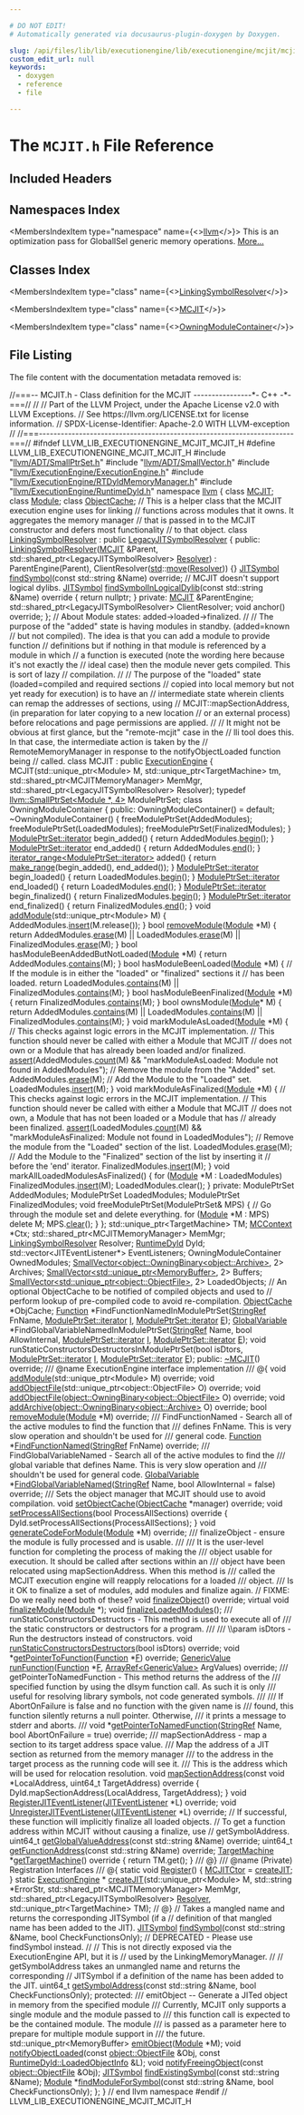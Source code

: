 ```yaml
---

# DO NOT EDIT!
# Automatically generated via docusaurus-plugin-doxygen by Doxygen.

slug: /api/files/lib/lib/executionengine/lib/executionengine/mcjit/mcjit-h
custom_edit_url: null
keywords:
  - doxygen
  - reference
  - file

---
```





# The `MCJIT.h` File Reference

<DoxygenPage pluginConfig={pluginConfig}>



## Included Headers

<IncludesList>
<IncludesListItem
  filePath="llvm/ADT/SmallPtrSet.h"
  permalink="/docs/api/files/include/include/llvm/include/llvm/adt/smallptrset-h"
  isLocal="true" />
<IncludesListItem
  filePath="llvm/ADT/SmallVector.h"
  permalink="/docs/api/files/include/include/llvm/include/llvm/adt/smallvector-h"
  isLocal="true" />
<IncludesListItem
  filePath="llvm/ExecutionEngine/ExecutionEngine.h"
  permalink="/docs/api/files/include/include/llvm/include/llvm/executionengine/executionengine-h"
  isLocal="true" />
<IncludesListItem
  filePath="llvm/ExecutionEngine/RTDyldMemoryManager.h"
  permalink="/docs/api/files/include/include/llvm/include/llvm/executionengine/rtdyldmemorymanager-h"
  isLocal="true" />
<IncludesListItem
  filePath="llvm/ExecutionEngine/RuntimeDyld.h"
  permalink="/docs/api/files/include/include/llvm/include/llvm/executionengine/runtimedyld-h"
  isLocal="true" />
</IncludesList>

## Namespaces Index

<MembersIndex>

<MembersIndexItem
  type="namespace"
  name={<><a href="/docs/api/namespaces/llvm">llvm</a></>}>
This is an optimization pass for GlobalISel generic memory operations. <a href="/docs/api/namespaces/llvm/#details">More...</a>
</MembersIndexItem>

</MembersIndex>

## Classes Index

<MembersIndex>

<MembersIndexItem
  type="class"
  name={<><a href="/docs/api/classes/llvm/linkingsymbolresolver">LinkingSymbolResolver</a></>}>
</MembersIndexItem>

<MembersIndexItem
  type="class"
  name={<><a href="/docs/api/classes/llvm/mcjit">MCJIT</a></>}>
</MembersIndexItem>

<MembersIndexItem
  type="class"
  name={<><a href="/docs/api/classes/llvm/mcjit/owningmodulecontainer">OwningModuleContainer</a></>}>
</MembersIndexItem>

</MembersIndex>


## File Listing

The file content with the documentation metadata removed is:

<ProgramListing>

<Link id="l00001" /><CodeLine lineNumber="1"><Highlight kind="comment">//===-- MCJIT.h - Class definition for the MCJIT ----------------&#42;- C++ -&#42;-===//</Highlight><Highlight kind="normal"></Highlight></CodeLine>
<Link id="l00002" /><CodeLine lineNumber="2"><Highlight kind="normal"></Highlight><Highlight kind="comment">//</Highlight><Highlight kind="normal"></Highlight></CodeLine>
<Link id="l00003" /><CodeLine lineNumber="3"><Highlight kind="normal"></Highlight><Highlight kind="comment">// Part of the LLVM Project, under the Apache License v2.0 with LLVM Exceptions.</Highlight><Highlight kind="normal"></Highlight></CodeLine>
<Link id="l00004" /><CodeLine lineNumber="4"><Highlight kind="normal"></Highlight><Highlight kind="comment">// See https://llvm.org/LICENSE.txt for license information.</Highlight><Highlight kind="normal"></Highlight></CodeLine>
<Link id="l00005" /><CodeLine lineNumber="5"><Highlight kind="normal"></Highlight><Highlight kind="comment">// SPDX-License-Identifier: Apache-2.0 WITH LLVM-exception</Highlight><Highlight kind="normal"></Highlight></CodeLine>
<Link id="l00006" /><CodeLine lineNumber="6"><Highlight kind="normal"></Highlight><Highlight kind="comment">//</Highlight><Highlight kind="normal"></Highlight></CodeLine>
<Link id="l00007" /><CodeLine lineNumber="7"><Highlight kind="normal"></Highlight><Highlight kind="comment">//===----------------------------------------------------------------------===//</Highlight><Highlight kind="normal"></Highlight></CodeLine>
<Link id="l00008" /><CodeLine lineNumber="8"><Highlight kind="normal"></Highlight></CodeLine>
<Link id="l00009" /><CodeLine lineNumber="9"><Highlight kind="normal"></Highlight><Highlight kind="preprocessor">#ifndef LLVM&#95;LIB&#95;EXECUTIONENGINE&#95;MCJIT&#95;MCJIT&#95;H</Highlight><Highlight kind="normal"></Highlight></CodeLine>
<Link id="l00010" /><CodeLine lineNumber="10"><Highlight kind="normal"></Highlight><Highlight kind="preprocessor">#define LLVM&#95;LIB&#95;EXECUTIONENGINE&#95;MCJIT&#95;MCJIT&#95;H</Highlight><Highlight kind="normal"></Highlight></CodeLine>
<Link id="l00011" /><CodeLine lineNumber="11"><Highlight kind="normal"></Highlight></CodeLine>
<Link id="l00012" /><CodeLine lineNumber="12"><Highlight kind="normal"></Highlight><Highlight kind="preprocessor">#include &quot;<a href="/docs/api/files/include/include/llvm/include/llvm/adt/smallptrset-h">llvm/ADT/SmallPtrSet.h</a>&quot;</Highlight><Highlight kind="normal"></Highlight></CodeLine>
<Link id="l00013" /><CodeLine lineNumber="13"><Highlight kind="normal"></Highlight><Highlight kind="preprocessor">#include &quot;<a href="/docs/api/files/include/include/llvm/include/llvm/adt/smallvector-h">llvm/ADT/SmallVector.h</a>&quot;</Highlight><Highlight kind="normal"></Highlight></CodeLine>
<Link id="l00014" /><CodeLine lineNumber="14"><Highlight kind="normal"></Highlight><Highlight kind="preprocessor">#include &quot;<a href="/docs/api/files/include/include/llvm/include/llvm/executionengine/executionengine-h">llvm/ExecutionEngine/ExecutionEngine.h</a>&quot;</Highlight><Highlight kind="normal"></Highlight></CodeLine>
<Link id="l00015" /><CodeLine lineNumber="15"><Highlight kind="normal"></Highlight><Highlight kind="preprocessor">#include &quot;<a href="/docs/api/files/include/include/llvm/include/llvm/executionengine/rtdyldmemorymanager-h">llvm/ExecutionEngine/RTDyldMemoryManager.h</a>&quot;</Highlight><Highlight kind="normal"></Highlight></CodeLine>
<Link id="l00016" /><CodeLine lineNumber="16"><Highlight kind="normal"></Highlight><Highlight kind="preprocessor">#include &quot;<a href="/docs/api/files/include/include/llvm/include/llvm/executionengine/runtimedyld-h">llvm/ExecutionEngine/RuntimeDyld.h</a>&quot;</Highlight><Highlight kind="normal"></Highlight></CodeLine>
<Link id="l00017" /><CodeLine lineNumber="17"><Highlight kind="normal"></Highlight></CodeLine>
<Link id="l00018" /><CodeLine lineNumber="18"><Highlight kind="normal"></Highlight><Highlight kind="keyword">namespace </Highlight><Highlight kind="normal"><a href="/docs/api/namespaces/llvm">llvm</a> &#123;</Highlight></CodeLine>
<Link id="l00019" /><CodeLine lineNumber="19"><Highlight kind="normal"></Highlight><Highlight kind="keyword">class </Highlight><Highlight kind="normal"><a href="/docs/api/classes/llvm/mcjit">MCJIT</a>;</Highlight></CodeLine>
<Link id="l00020" /><CodeLine lineNumber="20"><Highlight kind="normal"></Highlight><Highlight kind="keyword">class </Highlight><Highlight kind="normal"><a href="/docs/api/classes/llvm/module">Module</a>;</Highlight></CodeLine>
<Link id="l00021" /><CodeLine lineNumber="21"><Highlight kind="normal"></Highlight><Highlight kind="keyword">class </Highlight><Highlight kind="normal"><a href="/docs/api/classes/llvm/objectcache">ObjectCache</a>;</Highlight></CodeLine>
<Link id="l00022" /><CodeLine lineNumber="22"><Highlight kind="normal"></Highlight></CodeLine>
<Link id="l00023" /><CodeLine lineNumber="23"><Highlight kind="normal"></Highlight><Highlight kind="comment">// This is a helper class that the MCJIT execution engine uses for linking</Highlight><Highlight kind="normal"></Highlight></CodeLine>
<Link id="l00024" /><CodeLine lineNumber="24"><Highlight kind="normal"></Highlight><Highlight kind="comment">// functions across modules that it owns.  It aggregates the memory manager</Highlight><Highlight kind="normal"></Highlight></CodeLine>
<Link id="l00025" /><CodeLine lineNumber="25"><Highlight kind="normal"></Highlight><Highlight kind="comment">// that is passed in to the MCJIT constructor and defers most functionality</Highlight><Highlight kind="normal"></Highlight></CodeLine>
<Link id="l00026" /><CodeLine lineNumber="26"><Highlight kind="normal"></Highlight><Highlight kind="comment">// to that object.</Highlight><Highlight kind="normal"></Highlight></CodeLine>
<Link id="l00027" /><CodeLine lineNumber="27" lineLink="/docs/api/classes/llvm/linkingsymbolresolver"><Highlight kind="normal"></Highlight><Highlight kind="keyword">class </Highlight><Highlight kind="normal"><a href="/docs/api/classes/llvm/linkingsymbolresolver/#a2bb409bf96817ad9f3986efe65a74524">LinkingSymbolResolver</a> : </Highlight><Highlight kind="keyword">public</Highlight><Highlight kind="normal"> <a href="/docs/api/classes/llvm/legacyjitsymbolresolver">LegacyJITSymbolResolver</a> &#123;</Highlight></CodeLine>
<Link id="l00028" /><CodeLine lineNumber="28"><Highlight kind="normal"></Highlight><Highlight kind="keyword">public</Highlight><Highlight kind="normal">:</Highlight></CodeLine>
<Link id="l00029" /><CodeLine lineNumber="29" lineLink="/docs/api/classes/llvm/linkingsymbolresolver/#a2bb409bf96817ad9f3986efe65a74524"><Highlight kind="normal">  <a href="/docs/api/classes/llvm/linkingsymbolresolver/#a2bb409bf96817ad9f3986efe65a74524">LinkingSymbolResolver</a>(<a href="/docs/api/classes/llvm/mcjit">MCJIT</a> &amp;Parent,</Highlight></CodeLine>
<Link id="l00030" /><CodeLine lineNumber="30"><Highlight kind="normal">                        std::shared&#95;ptr&lt;LegacyJITSymbolResolver&gt; <a href="/docs/api/classes/llvm/resolver">Resolver</a>)</Highlight></CodeLine>
<Link id="l00031" /><CodeLine lineNumber="31"><Highlight kind="normal">      : ParentEngine(Parent), ClientResolver(<a href="/docs/api/namespaces/std">std</a>::<a href="/docs/api/namespaces/llvm/#abfc9c7ecf70f66901e439f7c04ef3dbb">move</a>(<a href="/docs/api/classes/llvm/resolver">Resolver</a>)) &#123;&#125;</Highlight></CodeLine>
<Link id="l00032" /><CodeLine lineNumber="32"><Highlight kind="normal"></Highlight></CodeLine>
<Link id="l00033" /><CodeLine lineNumber="33"><Highlight kind="normal">  <a href="/docs/api/classes/llvm/jitsymbol">JITSymbol</a> <a href="/docs/api/classes/llvm/linkingsymbolresolver/#a3acbc4aeeddc8e52c6b69854432f211c">findSymbol</a>(</Highlight><Highlight kind="keyword">const</Highlight><Highlight kind="normal"> std::string &amp;Name) </Highlight><Highlight kind="keyword">override</Highlight><Highlight kind="normal">;</Highlight></CodeLine>
<Link id="l00034" /><CodeLine lineNumber="34"><Highlight kind="normal"></Highlight></CodeLine>
<Link id="l00035" /><CodeLine lineNumber="35"><Highlight kind="normal">  </Highlight><Highlight kind="comment">// MCJIT doesn&#39;t support logical dylibs.</Highlight><Highlight kind="normal"></Highlight></CodeLine>
<Link id="l00036" /><CodeLine lineNumber="36" lineLink="/docs/api/classes/llvm/linkingsymbolresolver/#a6902252429e09a9d391dd020f8d91e96"><Highlight kind="normal">  <a href="/docs/api/classes/llvm/jitsymbol">JITSymbol</a> <a href="/docs/api/classes/llvm/linkingsymbolresolver/#a6902252429e09a9d391dd020f8d91e96">findSymbolInLogicalDylib</a>(</Highlight><Highlight kind="keyword">const</Highlight><Highlight kind="normal"> std::string &amp;Name)</Highlight><Highlight kind="keyword"> override </Highlight><Highlight kind="normal">&#123;</Highlight></CodeLine>
<Link id="l00037" /><CodeLine lineNumber="37"><Highlight kind="normal">    </Highlight><Highlight kind="keywordflow">return</Highlight><Highlight kind="normal"> </Highlight><Highlight kind="keyword">nullptr</Highlight><Highlight kind="normal">;</Highlight></CodeLine>
<Link id="l00038" /><CodeLine lineNumber="38"><Highlight kind="normal">  &#125;</Highlight></CodeLine>
<Link id="l00039" /><CodeLine lineNumber="39"><Highlight kind="normal"></Highlight></CodeLine>
<Link id="l00040" /><CodeLine lineNumber="40"><Highlight kind="normal"></Highlight><Highlight kind="keyword">private</Highlight><Highlight kind="normal">:</Highlight></CodeLine>
<Link id="l00041" /><CodeLine lineNumber="41"><Highlight kind="normal">  <a href="/docs/api/classes/llvm/mcjit">MCJIT</a> &amp;ParentEngine;</Highlight></CodeLine>
<Link id="l00042" /><CodeLine lineNumber="42"><Highlight kind="normal">  std::shared&#95;ptr&lt;LegacyJITSymbolResolver&gt; ClientResolver;</Highlight></CodeLine>
<Link id="l00043" /><CodeLine lineNumber="43"><Highlight kind="normal">  </Highlight><Highlight kind="keywordtype">void</Highlight><Highlight kind="normal"> anchor() </Highlight><Highlight kind="keyword">override</Highlight><Highlight kind="normal">;</Highlight></CodeLine>
<Link id="l00044" /><CodeLine lineNumber="44"><Highlight kind="normal">&#125;;</Highlight></CodeLine>
<Link id="l00045" /><CodeLine lineNumber="45"><Highlight kind="normal"></Highlight></CodeLine>
<Link id="l00046" /><CodeLine lineNumber="46"><Highlight kind="normal"></Highlight><Highlight kind="comment">// About Module states: added-&gt;loaded-&gt;finalized.</Highlight><Highlight kind="normal"></Highlight></CodeLine>
<Link id="l00047" /><CodeLine lineNumber="47"><Highlight kind="normal"></Highlight><Highlight kind="comment">//</Highlight><Highlight kind="normal"></Highlight></CodeLine>
<Link id="l00048" /><CodeLine lineNumber="48"><Highlight kind="normal"></Highlight><Highlight kind="comment">// The purpose of the &quot;added&quot; state is having modules in standby. (added=known</Highlight><Highlight kind="normal"></Highlight></CodeLine>
<Link id="l00049" /><CodeLine lineNumber="49"><Highlight kind="normal"></Highlight><Highlight kind="comment">// but not compiled). The idea is that you can add a module to provide function</Highlight><Highlight kind="normal"></Highlight></CodeLine>
<Link id="l00050" /><CodeLine lineNumber="50"><Highlight kind="normal"></Highlight><Highlight kind="comment">// definitions but if nothing in that module is referenced by a module in which</Highlight><Highlight kind="normal"></Highlight></CodeLine>
<Link id="l00051" /><CodeLine lineNumber="51"><Highlight kind="normal"></Highlight><Highlight kind="comment">// a function is executed (note the wording here because it&#39;s not exactly the</Highlight><Highlight kind="normal"></Highlight></CodeLine>
<Link id="l00052" /><CodeLine lineNumber="52"><Highlight kind="normal"></Highlight><Highlight kind="comment">// ideal case) then the module never gets compiled. This is sort of lazy</Highlight><Highlight kind="normal"></Highlight></CodeLine>
<Link id="l00053" /><CodeLine lineNumber="53"><Highlight kind="normal"></Highlight><Highlight kind="comment">// compilation.</Highlight><Highlight kind="normal"></Highlight></CodeLine>
<Link id="l00054" /><CodeLine lineNumber="54"><Highlight kind="normal"></Highlight><Highlight kind="comment">//</Highlight><Highlight kind="normal"></Highlight></CodeLine>
<Link id="l00055" /><CodeLine lineNumber="55"><Highlight kind="normal"></Highlight><Highlight kind="comment">// The purpose of the &quot;loaded&quot; state (loaded=compiled and required sections</Highlight><Highlight kind="normal"></Highlight></CodeLine>
<Link id="l00056" /><CodeLine lineNumber="56"><Highlight kind="normal"></Highlight><Highlight kind="comment">// copied into local memory but not yet ready for execution) is to have an</Highlight><Highlight kind="normal"></Highlight></CodeLine>
<Link id="l00057" /><CodeLine lineNumber="57"><Highlight kind="normal"></Highlight><Highlight kind="comment">// intermediate state wherein clients can remap the addresses of sections, using</Highlight><Highlight kind="normal"></Highlight></CodeLine>
<Link id="l00058" /><CodeLine lineNumber="58"><Highlight kind="normal"></Highlight><Highlight kind="comment">// MCJIT::mapSectionAddress, (in preparation for later copying to a new location</Highlight><Highlight kind="normal"></Highlight></CodeLine>
<Link id="l00059" /><CodeLine lineNumber="59"><Highlight kind="normal"></Highlight><Highlight kind="comment">// or an external process) before relocations and page permissions are applied.</Highlight><Highlight kind="normal"></Highlight></CodeLine>
<Link id="l00060" /><CodeLine lineNumber="60"><Highlight kind="normal"></Highlight><Highlight kind="comment">//</Highlight><Highlight kind="normal"></Highlight></CodeLine>
<Link id="l00061" /><CodeLine lineNumber="61"><Highlight kind="normal"></Highlight><Highlight kind="comment">// It might not be obvious at first glance, but the &quot;remote-mcjit&quot; case in the</Highlight><Highlight kind="normal"></Highlight></CodeLine>
<Link id="l00062" /><CodeLine lineNumber="62"><Highlight kind="normal"></Highlight><Highlight kind="comment">// lli tool does this.  In that case, the intermediate action is taken by the</Highlight><Highlight kind="normal"></Highlight></CodeLine>
<Link id="l00063" /><CodeLine lineNumber="63"><Highlight kind="normal"></Highlight><Highlight kind="comment">// RemoteMemoryManager in response to the notifyObjectLoaded function being</Highlight><Highlight kind="normal"></Highlight></CodeLine>
<Link id="l00064" /><CodeLine lineNumber="64"><Highlight kind="normal"></Highlight><Highlight kind="comment">// called.</Highlight><Highlight kind="normal"></Highlight></CodeLine>
<Link id="l00065" /><CodeLine lineNumber="65"><Highlight kind="normal"></Highlight></CodeLine>
<Link id="l00066" /><CodeLine lineNumber="66" lineLink="/docs/api/classes/llvm/mcjit"><Highlight kind="normal"></Highlight><Highlight kind="keyword">class </Highlight><Highlight kind="normal">MCJIT : </Highlight><Highlight kind="keyword">public</Highlight><Highlight kind="normal"> <a href="/docs/api/classes/llvm/executionengine/#a92eef8691cfbe4446ee15d34258c3185">ExecutionEngine</a> &#123;</Highlight></CodeLine>
<Link id="l00067" /><CodeLine lineNumber="67"><Highlight kind="normal">  MCJIT(std::unique&#95;ptr&lt;Module&gt; M, std::unique&#95;ptr&lt;TargetMachine&gt; tm,</Highlight></CodeLine>
<Link id="l00068" /><CodeLine lineNumber="68"><Highlight kind="normal">        std::shared&#95;ptr&lt;MCJITMemoryManager&gt; MemMgr,</Highlight></CodeLine>
<Link id="l00069" /><CodeLine lineNumber="69"><Highlight kind="normal">        std::shared&#95;ptr&lt;LegacyJITSymbolResolver&gt; Resolver);</Highlight></CodeLine>
<Link id="l00070" /><CodeLine lineNumber="70"><Highlight kind="normal"></Highlight></CodeLine>
<Link id="l00071" /><CodeLine lineNumber="71"><Highlight kind="normal">  </Highlight><Highlight kind="keyword">typedef</Highlight><Highlight kind="normal"> <a href="/docs/api/classes/llvm/smallptrset">llvm::SmallPtrSet&lt;Module &#42;, 4&gt;</a> ModulePtrSet;</Highlight></CodeLine>
<Link id="l00072" /><CodeLine lineNumber="72"><Highlight kind="normal"></Highlight></CodeLine>
<Link id="l00073" /><CodeLine lineNumber="73"><Highlight kind="normal">  </Highlight><Highlight kind="keyword">class </Highlight><Highlight kind="normal">OwningModuleContainer &#123;</Highlight></CodeLine>
<Link id="l00074" /><CodeLine lineNumber="74"><Highlight kind="normal">  </Highlight><Highlight kind="keyword">public</Highlight><Highlight kind="normal">:</Highlight></CodeLine>
<Link id="l00075" /><CodeLine lineNumber="75"><Highlight kind="normal">    OwningModuleContainer() = </Highlight><Highlight kind="keywordflow">default</Highlight><Highlight kind="normal">;</Highlight></CodeLine>
<Link id="l00076" /><CodeLine lineNumber="76"><Highlight kind="normal">    ~OwningModuleContainer() &#123;</Highlight></CodeLine>
<Link id="l00077" /><CodeLine lineNumber="77"><Highlight kind="normal">      freeModulePtrSet(AddedModules);</Highlight></CodeLine>
<Link id="l00078" /><CodeLine lineNumber="78"><Highlight kind="normal">      freeModulePtrSet(LoadedModules);</Highlight></CodeLine>
<Link id="l00079" /><CodeLine lineNumber="79"><Highlight kind="normal">      freeModulePtrSet(FinalizedModules);</Highlight></CodeLine>
<Link id="l00080" /><CodeLine lineNumber="80"><Highlight kind="normal">    &#125;</Highlight></CodeLine>
<Link id="l00081" /><CodeLine lineNumber="81"><Highlight kind="normal"></Highlight></CodeLine>
<Link id="l00082" /><CodeLine lineNumber="82"><Highlight kind="normal">    <a href="/docs/api/classes/llvm/smallptrsetimpl/#aa1c0b29f447eccfd6c43dc236148e609">ModulePtrSet::iterator</a> begin&#95;added() &#123; </Highlight><Highlight kind="keywordflow">return</Highlight><Highlight kind="normal"> AddedModules.<a href="/docs/api/classes/llvm/smallptrsetimpl/#abf73a826b5d6f739eb4af48ddf14c5b4">begin</a>(); &#125;</Highlight></CodeLine>
<Link id="l00083" /><CodeLine lineNumber="83"><Highlight kind="normal">    <a href="/docs/api/classes/llvm/smallptrsetimpl/#aa1c0b29f447eccfd6c43dc236148e609">ModulePtrSet::iterator</a> end&#95;added() &#123; </Highlight><Highlight kind="keywordflow">return</Highlight><Highlight kind="normal"> AddedModules.<a href="/docs/api/classes/llvm/smallptrsetimpl/#a7004354fbee1c8cd74ed9001915e1db5">end</a>(); &#125;</Highlight></CodeLine>
<Link id="l00084" /><CodeLine lineNumber="84"><Highlight kind="normal">    <a href="/docs/api/classes/llvm/iterator-range">iterator&#95;range&lt;ModulePtrSet::iterator&gt;</a> added() &#123;</Highlight></CodeLine>
<Link id="l00085" /><CodeLine lineNumber="85"><Highlight kind="normal">      </Highlight><Highlight kind="keywordflow">return</Highlight><Highlight kind="normal"> <a href="/docs/api/namespaces/llvm/#a341215803e83773a3e97860dc291f121">make&#95;range</a>(begin&#95;added(), end&#95;added());</Highlight></CodeLine>
<Link id="l00086" /><CodeLine lineNumber="86"><Highlight kind="normal">    &#125;</Highlight></CodeLine>
<Link id="l00087" /><CodeLine lineNumber="87"><Highlight kind="normal"></Highlight></CodeLine>
<Link id="l00088" /><CodeLine lineNumber="88"><Highlight kind="normal">    <a href="/docs/api/classes/llvm/smallptrsetimpl/#aa1c0b29f447eccfd6c43dc236148e609">ModulePtrSet::iterator</a> begin&#95;loaded() &#123; </Highlight><Highlight kind="keywordflow">return</Highlight><Highlight kind="normal"> LoadedModules.<a href="/docs/api/classes/llvm/smallptrsetimpl/#abf73a826b5d6f739eb4af48ddf14c5b4">begin</a>(); &#125;</Highlight></CodeLine>
<Link id="l00089" /><CodeLine lineNumber="89"><Highlight kind="normal">    <a href="/docs/api/classes/llvm/smallptrsetimpl/#aa1c0b29f447eccfd6c43dc236148e609">ModulePtrSet::iterator</a> end&#95;loaded() &#123; </Highlight><Highlight kind="keywordflow">return</Highlight><Highlight kind="normal"> LoadedModules.<a href="/docs/api/classes/llvm/smallptrsetimpl/#a7004354fbee1c8cd74ed9001915e1db5">end</a>(); &#125;</Highlight></CodeLine>
<Link id="l00090" /><CodeLine lineNumber="90"><Highlight kind="normal"></Highlight></CodeLine>
<Link id="l00091" /><CodeLine lineNumber="91"><Highlight kind="normal">    <a href="/docs/api/classes/llvm/smallptrsetimpl/#aa1c0b29f447eccfd6c43dc236148e609">ModulePtrSet::iterator</a> begin&#95;finalized() &#123; </Highlight><Highlight kind="keywordflow">return</Highlight><Highlight kind="normal"> FinalizedModules.<a href="/docs/api/classes/llvm/smallptrsetimpl/#abf73a826b5d6f739eb4af48ddf14c5b4">begin</a>(); &#125;</Highlight></CodeLine>
<Link id="l00092" /><CodeLine lineNumber="92"><Highlight kind="normal">    <a href="/docs/api/classes/llvm/smallptrsetimpl/#aa1c0b29f447eccfd6c43dc236148e609">ModulePtrSet::iterator</a> end&#95;finalized() &#123; </Highlight><Highlight kind="keywordflow">return</Highlight><Highlight kind="normal"> FinalizedModules.<a href="/docs/api/classes/llvm/smallptrsetimpl/#a7004354fbee1c8cd74ed9001915e1db5">end</a>(); &#125;</Highlight></CodeLine>
<Link id="l00093" /><CodeLine lineNumber="93"><Highlight kind="normal"></Highlight></CodeLine>
<Link id="l00094" /><CodeLine lineNumber="94"><Highlight kind="normal">    </Highlight><Highlight kind="keywordtype">void</Highlight><Highlight kind="normal"> <a href="/docs/api/classes/llvm/mcjit/#af6ce1da6819f73ca2445152d98c9c48d">addModule</a>(std::unique&#95;ptr&lt;Module&gt; M) &#123;</Highlight></CodeLine>
<Link id="l00095" /><CodeLine lineNumber="95"><Highlight kind="normal">      AddedModules.<a href="/docs/api/classes/llvm/smallptrsetimpl/#a9d834ae3da8c62c2b668dada51335eb0">insert</a>(M.release());</Highlight></CodeLine>
<Link id="l00096" /><CodeLine lineNumber="96"><Highlight kind="normal">    &#125;</Highlight></CodeLine>
<Link id="l00097" /><CodeLine lineNumber="97"><Highlight kind="normal"></Highlight></CodeLine>
<Link id="l00098" /><CodeLine lineNumber="98"><Highlight kind="normal">    </Highlight><Highlight kind="keywordtype">bool</Highlight><Highlight kind="normal"> <a href="/docs/api/classes/llvm/mcjit/#aa6b3e346826c4d15f691fc6d6b9de5f1">removeModule</a>(<a href="/docs/api/classes/llvm/module">Module</a> &#42;M) &#123;</Highlight></CodeLine>
<Link id="l00099" /><CodeLine lineNumber="99"><Highlight kind="normal">      </Highlight><Highlight kind="keywordflow">return</Highlight><Highlight kind="normal"> AddedModules.<a href="/docs/api/classes/llvm/smallptrsetimpl/#a11045c7973ab24a8d6315b61fa337d4e">erase</a>(M) || LoadedModules.<a href="/docs/api/classes/llvm/smallptrsetimpl/#a11045c7973ab24a8d6315b61fa337d4e">erase</a>(M) ||</Highlight></CodeLine>
<Link id="l00100" /><CodeLine lineNumber="100"><Highlight kind="normal">             FinalizedModules.<a href="/docs/api/classes/llvm/smallptrsetimpl/#a11045c7973ab24a8d6315b61fa337d4e">erase</a>(M);</Highlight></CodeLine>
<Link id="l00101" /><CodeLine lineNumber="101"><Highlight kind="normal">    &#125;</Highlight></CodeLine>
<Link id="l00102" /><CodeLine lineNumber="102"><Highlight kind="normal"></Highlight></CodeLine>
<Link id="l00103" /><CodeLine lineNumber="103"><Highlight kind="normal">    </Highlight><Highlight kind="keywordtype">bool</Highlight><Highlight kind="normal"> hasModuleBeenAddedButNotLoaded(<a href="/docs/api/classes/llvm/module">Module</a> &#42;M) &#123;</Highlight></CodeLine>
<Link id="l00104" /><CodeLine lineNumber="104"><Highlight kind="normal">      </Highlight><Highlight kind="keywordflow">return</Highlight><Highlight kind="normal"> AddedModules.<a href="/docs/api/classes/llvm/smallptrsetimpl/#af74676a3c7447be34bd2c1da76ec0c48">contains</a>(M);</Highlight></CodeLine>
<Link id="l00105" /><CodeLine lineNumber="105"><Highlight kind="normal">    &#125;</Highlight></CodeLine>
<Link id="l00106" /><CodeLine lineNumber="106"><Highlight kind="normal"></Highlight></CodeLine>
<Link id="l00107" /><CodeLine lineNumber="107"><Highlight kind="normal">    </Highlight><Highlight kind="keywordtype">bool</Highlight><Highlight kind="normal"> hasModuleBeenLoaded(<a href="/docs/api/classes/llvm/module">Module</a> &#42;M) &#123;</Highlight></CodeLine>
<Link id="l00108" /><CodeLine lineNumber="108"><Highlight kind="normal">      </Highlight><Highlight kind="comment">// If the module is in either the &quot;loaded&quot; or &quot;finalized&quot; sections it</Highlight><Highlight kind="normal"></Highlight></CodeLine>
<Link id="l00109" /><CodeLine lineNumber="109"><Highlight kind="normal">      </Highlight><Highlight kind="comment">// has been loaded.</Highlight><Highlight kind="normal"></Highlight></CodeLine>
<Link id="l00110" /><CodeLine lineNumber="110"><Highlight kind="normal">      </Highlight><Highlight kind="keywordflow">return</Highlight><Highlight kind="normal"> LoadedModules.<a href="/docs/api/classes/llvm/smallptrsetimpl/#af74676a3c7447be34bd2c1da76ec0c48">contains</a>(M) || FinalizedModules.<a href="/docs/api/classes/llvm/smallptrsetimpl/#af74676a3c7447be34bd2c1da76ec0c48">contains</a>(M);</Highlight></CodeLine>
<Link id="l00111" /><CodeLine lineNumber="111"><Highlight kind="normal">    &#125;</Highlight></CodeLine>
<Link id="l00112" /><CodeLine lineNumber="112"><Highlight kind="normal"></Highlight></CodeLine>
<Link id="l00113" /><CodeLine lineNumber="113"><Highlight kind="normal">    </Highlight><Highlight kind="keywordtype">bool</Highlight><Highlight kind="normal"> hasModuleBeenFinalized(<a href="/docs/api/classes/llvm/module">Module</a> &#42;M) &#123;</Highlight></CodeLine>
<Link id="l00114" /><CodeLine lineNumber="114"><Highlight kind="normal">      </Highlight><Highlight kind="keywordflow">return</Highlight><Highlight kind="normal"> FinalizedModules.<a href="/docs/api/classes/llvm/smallptrsetimpl/#af74676a3c7447be34bd2c1da76ec0c48">contains</a>(M);</Highlight></CodeLine>
<Link id="l00115" /><CodeLine lineNumber="115"><Highlight kind="normal">    &#125;</Highlight></CodeLine>
<Link id="l00116" /><CodeLine lineNumber="116"><Highlight kind="normal"></Highlight></CodeLine>
<Link id="l00117" /><CodeLine lineNumber="117"><Highlight kind="normal">    </Highlight><Highlight kind="keywordtype">bool</Highlight><Highlight kind="normal"> ownsModule(<a href="/docs/api/classes/llvm/module">Module</a>&#42; M) &#123;</Highlight></CodeLine>
<Link id="l00118" /><CodeLine lineNumber="118"><Highlight kind="normal">      </Highlight><Highlight kind="keywordflow">return</Highlight><Highlight kind="normal"> AddedModules.<a href="/docs/api/classes/llvm/smallptrsetimpl/#af74676a3c7447be34bd2c1da76ec0c48">contains</a>(M) || LoadedModules.<a href="/docs/api/classes/llvm/smallptrsetimpl/#af74676a3c7447be34bd2c1da76ec0c48">contains</a>(M) ||</Highlight></CodeLine>
<Link id="l00119" /><CodeLine lineNumber="119"><Highlight kind="normal">             FinalizedModules.<a href="/docs/api/classes/llvm/smallptrsetimpl/#af74676a3c7447be34bd2c1da76ec0c48">contains</a>(M);</Highlight></CodeLine>
<Link id="l00120" /><CodeLine lineNumber="120"><Highlight kind="normal">    &#125;</Highlight></CodeLine>
<Link id="l00121" /><CodeLine lineNumber="121"><Highlight kind="normal"></Highlight></CodeLine>
<Link id="l00122" /><CodeLine lineNumber="122"><Highlight kind="normal">    </Highlight><Highlight kind="keywordtype">void</Highlight><Highlight kind="normal"> markModuleAsLoaded(<a href="/docs/api/classes/llvm/module">Module</a> &#42;M) &#123;</Highlight></CodeLine>
<Link id="l00123" /><CodeLine lineNumber="123"><Highlight kind="normal">      </Highlight><Highlight kind="comment">// This checks against logic errors in the MCJIT implementation.</Highlight><Highlight kind="normal"></Highlight></CodeLine>
<Link id="l00124" /><CodeLine lineNumber="124"><Highlight kind="normal">      </Highlight><Highlight kind="comment">// This function should never be called with either a Module that MCJIT</Highlight><Highlight kind="normal"></Highlight></CodeLine>
<Link id="l00125" /><CodeLine lineNumber="125"><Highlight kind="normal">      </Highlight><Highlight kind="comment">// does not own or a Module that has already been loaded and/or finalized.</Highlight><Highlight kind="normal"></Highlight></CodeLine>
<Link id="l00126" /><CodeLine lineNumber="126"><Highlight kind="normal">      <a href="/docs/api/files/lib/lib/target/lib/target/amdgpu/silowercontrolflow-cpp/#a4868c5d81c5ccc98c47aeab6244346a0">assert</a>(AddedModules.<a href="/docs/api/classes/llvm/smallptrsetimpl/#a1f475b0df44ebd7169e720fa1bf9169e">count</a>(M) &amp;&amp;</Highlight></CodeLine>
<Link id="l00127" /><CodeLine lineNumber="127"><Highlight kind="normal">             </Highlight><Highlight kind="stringliteral">&quot;markModuleAsLoaded: Module not found in AddedModules&quot;</Highlight><Highlight kind="normal">);</Highlight></CodeLine>
<Link id="l00128" /><CodeLine lineNumber="128"><Highlight kind="normal"></Highlight></CodeLine>
<Link id="l00129" /><CodeLine lineNumber="129"><Highlight kind="normal">      </Highlight><Highlight kind="comment">// Remove the module from the &quot;Added&quot; set.</Highlight><Highlight kind="normal"></Highlight></CodeLine>
<Link id="l00130" /><CodeLine lineNumber="130"><Highlight kind="normal">      AddedModules.<a href="/docs/api/classes/llvm/smallptrsetimpl/#a11045c7973ab24a8d6315b61fa337d4e">erase</a>(M);</Highlight></CodeLine>
<Link id="l00131" /><CodeLine lineNumber="131"><Highlight kind="normal"></Highlight></CodeLine>
<Link id="l00132" /><CodeLine lineNumber="132"><Highlight kind="normal">      </Highlight><Highlight kind="comment">// Add the Module to the &quot;Loaded&quot; set.</Highlight><Highlight kind="normal"></Highlight></CodeLine>
<Link id="l00133" /><CodeLine lineNumber="133"><Highlight kind="normal">      LoadedModules.<a href="/docs/api/classes/llvm/smallptrsetimpl/#a9d834ae3da8c62c2b668dada51335eb0">insert</a>(M);</Highlight></CodeLine>
<Link id="l00134" /><CodeLine lineNumber="134"><Highlight kind="normal">    &#125;</Highlight></CodeLine>
<Link id="l00135" /><CodeLine lineNumber="135"><Highlight kind="normal"></Highlight></CodeLine>
<Link id="l00136" /><CodeLine lineNumber="136"><Highlight kind="normal">    </Highlight><Highlight kind="keywordtype">void</Highlight><Highlight kind="normal"> markModuleAsFinalized(<a href="/docs/api/classes/llvm/module">Module</a> &#42;M) &#123;</Highlight></CodeLine>
<Link id="l00137" /><CodeLine lineNumber="137"><Highlight kind="normal">      </Highlight><Highlight kind="comment">// This checks against logic errors in the MCJIT implementation.</Highlight><Highlight kind="normal"></Highlight></CodeLine>
<Link id="l00138" /><CodeLine lineNumber="138"><Highlight kind="normal">      </Highlight><Highlight kind="comment">// This function should never be called with either a Module that MCJIT</Highlight><Highlight kind="normal"></Highlight></CodeLine>
<Link id="l00139" /><CodeLine lineNumber="139"><Highlight kind="normal">      </Highlight><Highlight kind="comment">// does not own, a Module that has not been loaded or a Module that has</Highlight><Highlight kind="normal"></Highlight></CodeLine>
<Link id="l00140" /><CodeLine lineNumber="140"><Highlight kind="normal">      </Highlight><Highlight kind="comment">// already been finalized.</Highlight><Highlight kind="normal"></Highlight></CodeLine>
<Link id="l00141" /><CodeLine lineNumber="141"><Highlight kind="normal">      <a href="/docs/api/files/lib/lib/target/lib/target/amdgpu/silowercontrolflow-cpp/#a4868c5d81c5ccc98c47aeab6244346a0">assert</a>(LoadedModules.<a href="/docs/api/classes/llvm/smallptrsetimpl/#a1f475b0df44ebd7169e720fa1bf9169e">count</a>(M) &amp;&amp;</Highlight></CodeLine>
<Link id="l00142" /><CodeLine lineNumber="142"><Highlight kind="normal">             </Highlight><Highlight kind="stringliteral">&quot;markModuleAsFinalized: Module not found in LoadedModules&quot;</Highlight><Highlight kind="normal">);</Highlight></CodeLine>
<Link id="l00143" /><CodeLine lineNumber="143"><Highlight kind="normal"></Highlight></CodeLine>
<Link id="l00144" /><CodeLine lineNumber="144"><Highlight kind="normal">      </Highlight><Highlight kind="comment">// Remove the module from the &quot;Loaded&quot; section of the list.</Highlight><Highlight kind="normal"></Highlight></CodeLine>
<Link id="l00145" /><CodeLine lineNumber="145"><Highlight kind="normal">      LoadedModules.<a href="/docs/api/classes/llvm/smallptrsetimpl/#a11045c7973ab24a8d6315b61fa337d4e">erase</a>(M);</Highlight></CodeLine>
<Link id="l00146" /><CodeLine lineNumber="146"><Highlight kind="normal"></Highlight></CodeLine>
<Link id="l00147" /><CodeLine lineNumber="147"><Highlight kind="normal">      </Highlight><Highlight kind="comment">// Add the Module to the &quot;Finalized&quot; section of the list by inserting it</Highlight><Highlight kind="normal"></Highlight></CodeLine>
<Link id="l00148" /><CodeLine lineNumber="148"><Highlight kind="normal">      </Highlight><Highlight kind="comment">// before the &#39;end&#39; iterator.</Highlight><Highlight kind="normal"></Highlight></CodeLine>
<Link id="l00149" /><CodeLine lineNumber="149"><Highlight kind="normal">      FinalizedModules.<a href="/docs/api/classes/llvm/smallptrsetimpl/#a9d834ae3da8c62c2b668dada51335eb0">insert</a>(M);</Highlight></CodeLine>
<Link id="l00150" /><CodeLine lineNumber="150"><Highlight kind="normal">    &#125;</Highlight></CodeLine>
<Link id="l00151" /><CodeLine lineNumber="151"><Highlight kind="normal"></Highlight></CodeLine>
<Link id="l00152" /><CodeLine lineNumber="152"><Highlight kind="normal">    </Highlight><Highlight kind="keywordtype">void</Highlight><Highlight kind="normal"> markAllLoadedModulesAsFinalized() &#123;</Highlight></CodeLine>
<Link id="l00153" /><CodeLine lineNumber="153"><Highlight kind="normal">      </Highlight><Highlight kind="keywordflow">for</Highlight><Highlight kind="normal"> (<a href="/docs/api/classes/llvm/module">Module</a> &#42;M : LoadedModules)</Highlight></CodeLine>
<Link id="l00154" /><CodeLine lineNumber="154"><Highlight kind="normal">        FinalizedModules.<a href="/docs/api/classes/llvm/smallptrsetimpl/#a9d834ae3da8c62c2b668dada51335eb0">insert</a>(M);</Highlight></CodeLine>
<Link id="l00155" /><CodeLine lineNumber="155"><Highlight kind="normal">      LoadedModules.clear();</Highlight></CodeLine>
<Link id="l00156" /><CodeLine lineNumber="156"><Highlight kind="normal">    &#125;</Highlight></CodeLine>
<Link id="l00157" /><CodeLine lineNumber="157"><Highlight kind="normal"></Highlight></CodeLine>
<Link id="l00158" /><CodeLine lineNumber="158"><Highlight kind="normal">  </Highlight><Highlight kind="keyword">private</Highlight><Highlight kind="normal">:</Highlight></CodeLine>
<Link id="l00159" /><CodeLine lineNumber="159"><Highlight kind="normal">    ModulePtrSet AddedModules;</Highlight></CodeLine>
<Link id="l00160" /><CodeLine lineNumber="160"><Highlight kind="normal">    ModulePtrSet LoadedModules;</Highlight></CodeLine>
<Link id="l00161" /><CodeLine lineNumber="161"><Highlight kind="normal">    ModulePtrSet FinalizedModules;</Highlight></CodeLine>
<Link id="l00162" /><CodeLine lineNumber="162"><Highlight kind="normal"></Highlight></CodeLine>
<Link id="l00163" /><CodeLine lineNumber="163"><Highlight kind="normal">    </Highlight><Highlight kind="keywordtype">void</Highlight><Highlight kind="normal"> freeModulePtrSet(ModulePtrSet&amp; MPS) &#123;</Highlight></CodeLine>
<Link id="l00164" /><CodeLine lineNumber="164"><Highlight kind="normal">      </Highlight><Highlight kind="comment">// Go through the module set and delete everything.</Highlight><Highlight kind="normal"></Highlight></CodeLine>
<Link id="l00165" /><CodeLine lineNumber="165"><Highlight kind="normal">      </Highlight><Highlight kind="keywordflow">for</Highlight><Highlight kind="normal"> (<a href="/docs/api/classes/llvm/module">Module</a> &#42;M : MPS)</Highlight></CodeLine>
<Link id="l00166" /><CodeLine lineNumber="166"><Highlight kind="normal">        </Highlight><Highlight kind="keyword">delete</Highlight><Highlight kind="normal"> M;</Highlight></CodeLine>
<Link id="l00167" /><CodeLine lineNumber="167"><Highlight kind="normal">      MPS.<a href="/docs/api/classes/llvm/smallptrsetimplbase/#a16413f1a88d8baca228d0a1b4cc0bfc6">clear</a>();</Highlight></CodeLine>
<Link id="l00168" /><CodeLine lineNumber="168"><Highlight kind="normal">    &#125;</Highlight></CodeLine>
<Link id="l00169" /><CodeLine lineNumber="169"><Highlight kind="normal">  &#125;;</Highlight></CodeLine>
<Link id="l00170" /><CodeLine lineNumber="170"><Highlight kind="normal"></Highlight></CodeLine>
<Link id="l00171" /><CodeLine lineNumber="171"><Highlight kind="normal">  std::unique&#95;ptr&lt;TargetMachine&gt; TM;</Highlight></CodeLine>
<Link id="l00172" /><CodeLine lineNumber="172"><Highlight kind="normal">  <a href="/docs/api/classes/llvm/mccontext">MCContext</a> &#42;Ctx;</Highlight></CodeLine>
<Link id="l00173" /><CodeLine lineNumber="173"><Highlight kind="normal">  std::shared&#95;ptr&lt;MCJITMemoryManager&gt; MemMgr;</Highlight></CodeLine>
<Link id="l00174" /><CodeLine lineNumber="174"><Highlight kind="normal">  <a href="/docs/api/classes/llvm/linkingsymbolresolver">LinkingSymbolResolver</a> Resolver;</Highlight></CodeLine>
<Link id="l00175" /><CodeLine lineNumber="175"><Highlight kind="normal">  <a href="/docs/api/classes/llvm/runtimedyld">RuntimeDyld</a> Dyld;</Highlight></CodeLine>
<Link id="l00176" /><CodeLine lineNumber="176"><Highlight kind="normal">  std::vector&lt;JITEventListener&#42;&gt; EventListeners;</Highlight></CodeLine>
<Link id="l00177" /><CodeLine lineNumber="177"><Highlight kind="normal"></Highlight></CodeLine>
<Link id="l00178" /><CodeLine lineNumber="178"><Highlight kind="normal">  OwningModuleContainer OwnedModules;</Highlight></CodeLine>
<Link id="l00179" /><CodeLine lineNumber="179"><Highlight kind="normal"></Highlight></CodeLine>
<Link id="l00180" /><CodeLine lineNumber="180"><Highlight kind="normal">  <a href="/docs/api/classes/llvm/smallvector">SmallVector&lt;object::OwningBinary&lt;object::Archive&gt;</a>, 2&gt; Archives;</Highlight></CodeLine>
<Link id="l00181" /><CodeLine lineNumber="181"><Highlight kind="normal">  <a href="/docs/api/classes/llvm/smallvector">SmallVector&lt;std::unique&#95;ptr&lt;MemoryBuffer&gt;</a>, 2&gt; Buffers;</Highlight></CodeLine>
<Link id="l00182" /><CodeLine lineNumber="182"><Highlight kind="normal"></Highlight></CodeLine>
<Link id="l00183" /><CodeLine lineNumber="183"><Highlight kind="normal">  <a href="/docs/api/classes/llvm/smallvector">SmallVector&lt;std::unique&#95;ptr&lt;object::ObjectFile&gt;</a>, 2&gt; LoadedObjects;</Highlight></CodeLine>
<Link id="l00184" /><CodeLine lineNumber="184"><Highlight kind="normal"></Highlight></CodeLine>
<Link id="l00185" /><CodeLine lineNumber="185"><Highlight kind="normal">  </Highlight><Highlight kind="comment">// An optional ObjectCache to be notified of compiled objects and used to</Highlight><Highlight kind="normal"></Highlight></CodeLine>
<Link id="l00186" /><CodeLine lineNumber="186"><Highlight kind="normal">  </Highlight><Highlight kind="comment">// perform lookup of pre-compiled code to avoid re-compilation.</Highlight><Highlight kind="normal"></Highlight></CodeLine>
<Link id="l00187" /><CodeLine lineNumber="187"><Highlight kind="normal">  <a href="/docs/api/classes/llvm/objectcache">ObjectCache</a> &#42;ObjCache;</Highlight></CodeLine>
<Link id="l00188" /><CodeLine lineNumber="188"><Highlight kind="normal"></Highlight></CodeLine>
<Link id="l00189" /><CodeLine lineNumber="189"><Highlight kind="normal">  <a href="/docs/api/classes/llvm/function">Function</a> &#42;FindFunctionNamedInModulePtrSet(<a href="/docs/api/classes/llvm/stringref">StringRef</a> FnName,</Highlight></CodeLine>
<Link id="l00190" /><CodeLine lineNumber="190"><Highlight kind="normal">                                            <a href="/docs/api/classes/llvm/smallptrsetimpl/#aa1c0b29f447eccfd6c43dc236148e609">ModulePtrSet::iterator</a> <a href="/docs/api/files/lib/lib/support/md5-cpp/#ac0eafdc9ee161b71e7af98af736952fd">I</a>,</Highlight></CodeLine>
<Link id="l00191" /><CodeLine lineNumber="191"><Highlight kind="normal">                                            <a href="/docs/api/classes/llvm/smallptrsetimpl/#aa1c0b29f447eccfd6c43dc236148e609">ModulePtrSet::iterator</a> <a href="/docs/api/files/lib/lib/ir/builtingcs-cpp/#abb2b3a60ccc38a28239e19a1646e0c8a">E</a>);</Highlight></CodeLine>
<Link id="l00192" /><CodeLine lineNumber="192"><Highlight kind="normal"></Highlight></CodeLine>
<Link id="l00193" /><CodeLine lineNumber="193"><Highlight kind="normal">  <a href="/docs/api/classes/llvm/globalvariable">GlobalVariable</a> &#42;FindGlobalVariableNamedInModulePtrSet(<a href="/docs/api/classes/llvm/stringref">StringRef</a> Name,</Highlight></CodeLine>
<Link id="l00194" /><CodeLine lineNumber="194"><Highlight kind="normal">                                                        </Highlight><Highlight kind="keywordtype">bool</Highlight><Highlight kind="normal"> AllowInternal,</Highlight></CodeLine>
<Link id="l00195" /><CodeLine lineNumber="195"><Highlight kind="normal">                                                        <a href="/docs/api/classes/llvm/smallptrsetimpl/#aa1c0b29f447eccfd6c43dc236148e609">ModulePtrSet::iterator</a> <a href="/docs/api/files/lib/lib/support/md5-cpp/#ac0eafdc9ee161b71e7af98af736952fd">I</a>,</Highlight></CodeLine>
<Link id="l00196" /><CodeLine lineNumber="196"><Highlight kind="normal">                                                        <a href="/docs/api/classes/llvm/smallptrsetimpl/#aa1c0b29f447eccfd6c43dc236148e609">ModulePtrSet::iterator</a> <a href="/docs/api/files/lib/lib/ir/builtingcs-cpp/#abb2b3a60ccc38a28239e19a1646e0c8a">E</a>);</Highlight></CodeLine>
<Link id="l00197" /><CodeLine lineNumber="197"><Highlight kind="normal"></Highlight></CodeLine>
<Link id="l00198" /><CodeLine lineNumber="198"><Highlight kind="normal">  </Highlight><Highlight kind="keywordtype">void</Highlight><Highlight kind="normal"> runStaticConstructorsDestructorsInModulePtrSet(</Highlight><Highlight kind="keywordtype">bool</Highlight><Highlight kind="normal"> isDtors,</Highlight></CodeLine>
<Link id="l00199" /><CodeLine lineNumber="199"><Highlight kind="normal">                                                      <a href="/docs/api/classes/llvm/smallptrsetimpl/#aa1c0b29f447eccfd6c43dc236148e609">ModulePtrSet::iterator</a> <a href="/docs/api/files/lib/lib/support/md5-cpp/#ac0eafdc9ee161b71e7af98af736952fd">I</a>,</Highlight></CodeLine>
<Link id="l00200" /><CodeLine lineNumber="200"><Highlight kind="normal">                                                      <a href="/docs/api/classes/llvm/smallptrsetimpl/#aa1c0b29f447eccfd6c43dc236148e609">ModulePtrSet::iterator</a> <a href="/docs/api/files/lib/lib/ir/builtingcs-cpp/#abb2b3a60ccc38a28239e19a1646e0c8a">E</a>);</Highlight></CodeLine>
<Link id="l00201" /><CodeLine lineNumber="201"><Highlight kind="normal"></Highlight></CodeLine>
<Link id="l00202" /><CodeLine lineNumber="202"><Highlight kind="normal"></Highlight><Highlight kind="keyword">public</Highlight><Highlight kind="normal">:</Highlight></CodeLine>
<Link id="l00203" /><CodeLine lineNumber="203"><Highlight kind="normal">  <a href="/docs/api/classes/llvm/mcjit/#a3b1170b9779b23ea493913c303731067">~MCJIT</a>() </Highlight><Highlight kind="keyword">override</Highlight><Highlight kind="normal">;</Highlight></CodeLine>
<Link id="l00204" /><CodeLine lineNumber="204"><Highlight kind="normal"></Highlight><Highlight kind="comment"></Highlight></CodeLine>
<Link id="l00205" /><CodeLine lineNumber="205"><Highlight kind="comment">  /// @name ExecutionEngine interface implementation</Highlight></CodeLine>
<Link id="l00206" /><CodeLine lineNumber="206"><Highlight kind="comment">  /// @&#123;</Highlight><Highlight kind="normal"></Highlight></CodeLine>
<Link id="l00207" /><CodeLine lineNumber="207"><Highlight kind="normal">  </Highlight><Highlight kind="keywordtype">void</Highlight><Highlight kind="normal"> <a href="/docs/api/classes/llvm/mcjit/#af6ce1da6819f73ca2445152d98c9c48d">addModule</a>(std::unique&#95;ptr&lt;Module&gt; M) </Highlight><Highlight kind="keyword">override</Highlight><Highlight kind="normal">;</Highlight></CodeLine>
<Link id="l00208" /><CodeLine lineNumber="208"><Highlight kind="normal">  </Highlight><Highlight kind="keywordtype">void</Highlight><Highlight kind="normal"> <a href="/docs/api/classes/llvm/mcjit/#a63edbda22f0a1ab7ed361f27b5ff6145">addObjectFile</a>(std::unique&#95;ptr&lt;object::ObjectFile&gt; O) </Highlight><Highlight kind="keyword">override</Highlight><Highlight kind="normal">;</Highlight></CodeLine>
<Link id="l00209" /><CodeLine lineNumber="209"><Highlight kind="normal">  </Highlight><Highlight kind="keywordtype">void</Highlight><Highlight kind="normal"> <a href="/docs/api/classes/llvm/mcjit/#a63edbda22f0a1ab7ed361f27b5ff6145">addObjectFile</a>(<a href="/docs/api/classes/llvm/object/owningbinary">object::OwningBinary&lt;object::ObjectFile&gt;</a> O) </Highlight><Highlight kind="keyword">override</Highlight><Highlight kind="normal">;</Highlight></CodeLine>
<Link id="l00210" /><CodeLine lineNumber="210"><Highlight kind="normal">  </Highlight><Highlight kind="keywordtype">void</Highlight><Highlight kind="normal"> <a href="/docs/api/classes/llvm/mcjit/#a35d30954df16f2628d44d0132737f996">addArchive</a>(<a href="/docs/api/classes/llvm/object/owningbinary">object::OwningBinary&lt;object::Archive&gt;</a> O) </Highlight><Highlight kind="keyword">override</Highlight><Highlight kind="normal">;</Highlight></CodeLine>
<Link id="l00211" /><CodeLine lineNumber="211"><Highlight kind="normal">  </Highlight><Highlight kind="keywordtype">bool</Highlight><Highlight kind="normal"> <a href="/docs/api/classes/llvm/mcjit/#aa6b3e346826c4d15f691fc6d6b9de5f1">removeModule</a>(<a href="/docs/api/classes/llvm/module">Module</a> &#42;M) </Highlight><Highlight kind="keyword">override</Highlight><Highlight kind="normal">;</Highlight></CodeLine>
<Link id="l00212" /><CodeLine lineNumber="212"><Highlight kind="normal"></Highlight><Highlight kind="comment"></Highlight></CodeLine>
<Link id="l00213" /><CodeLine lineNumber="213"><Highlight kind="comment">  /// FindFunctionNamed - Search all of the active modules to find the function that</Highlight></CodeLine>
<Link id="l00214" /><CodeLine lineNumber="214"><Highlight kind="comment">  /// defines FnName.  This is very slow operation and shouldn&#39;t be used for</Highlight></CodeLine>
<Link id="l00215" /><CodeLine lineNumber="215"><Highlight kind="comment">  /// general code.</Highlight><Highlight kind="normal"></Highlight></CodeLine>
<Link id="l00216" /><CodeLine lineNumber="216"><Highlight kind="normal">  <a href="/docs/api/classes/llvm/function">Function</a> &#42;<a href="/docs/api/classes/llvm/mcjit/#a38b1949864f1c23210a57aa9edafe19b">FindFunctionNamed</a>(<a href="/docs/api/classes/llvm/stringref">StringRef</a> FnName) </Highlight><Highlight kind="keyword">override</Highlight><Highlight kind="normal">;</Highlight></CodeLine>
<Link id="l00217" /><CodeLine lineNumber="217"><Highlight kind="normal"></Highlight><Highlight kind="comment"></Highlight></CodeLine>
<Link id="l00218" /><CodeLine lineNumber="218"><Highlight kind="comment">  /// FindGlobalVariableNamed - Search all of the active modules to find the</Highlight></CodeLine>
<Link id="l00219" /><CodeLine lineNumber="219"><Highlight kind="comment">  /// global variable that defines Name.  This is very slow operation and</Highlight></CodeLine>
<Link id="l00220" /><CodeLine lineNumber="220"><Highlight kind="comment">  /// shouldn&#39;t be used for general code.</Highlight><Highlight kind="normal"></Highlight></CodeLine>
<Link id="l00221" /><CodeLine lineNumber="221"><Highlight kind="normal">  <a href="/docs/api/classes/llvm/globalvariable">GlobalVariable</a> &#42;<a href="/docs/api/classes/llvm/mcjit/#ab2c0265b94d36957565220a4932326e2">FindGlobalVariableNamed</a>(<a href="/docs/api/classes/llvm/stringref">StringRef</a> Name,</Highlight></CodeLine>
<Link id="l00222" /><CodeLine lineNumber="222"><Highlight kind="normal">                                          </Highlight><Highlight kind="keywordtype">bool</Highlight><Highlight kind="normal"> AllowInternal = </Highlight><Highlight kind="keyword">false</Highlight><Highlight kind="normal">) </Highlight><Highlight kind="keyword">override</Highlight><Highlight kind="normal">;</Highlight></CodeLine>
<Link id="l00223" /><CodeLine lineNumber="223"><Highlight kind="normal"></Highlight><Highlight kind="comment"></Highlight></CodeLine>
<Link id="l00224" /><CodeLine lineNumber="224"><Highlight kind="comment">  /// Sets the object manager that MCJIT should use to avoid compilation.</Highlight><Highlight kind="normal"></Highlight></CodeLine>
<Link id="l00225" /><CodeLine lineNumber="225"><Highlight kind="normal">  </Highlight><Highlight kind="keywordtype">void</Highlight><Highlight kind="normal"> <a href="/docs/api/classes/llvm/mcjit/#aeb99f9a5f472aeeb2f5b3e1b279e1853">setObjectCache</a>(<a href="/docs/api/classes/llvm/objectcache">ObjectCache</a> &#42;manager) </Highlight><Highlight kind="keyword">override</Highlight><Highlight kind="normal">;</Highlight></CodeLine>
<Link id="l00226" /><CodeLine lineNumber="226"><Highlight kind="normal"></Highlight></CodeLine>
<Link id="l00227" /><CodeLine lineNumber="227" lineLink="/docs/api/classes/llvm/mcjit/#a033df96c8b46bf1abba4a183718623c2"><Highlight kind="normal">  </Highlight><Highlight kind="keywordtype">void</Highlight><Highlight kind="normal"> <a href="/docs/api/classes/llvm/mcjit/#a033df96c8b46bf1abba4a183718623c2">setProcessAllSections</a>(</Highlight><Highlight kind="keywordtype">bool</Highlight><Highlight kind="normal"> ProcessAllSections)</Highlight><Highlight kind="keyword"> override </Highlight><Highlight kind="normal">&#123;</Highlight></CodeLine>
<Link id="l00228" /><CodeLine lineNumber="228"><Highlight kind="normal">    Dyld.setProcessAllSections(ProcessAllSections);</Highlight></CodeLine>
<Link id="l00229" /><CodeLine lineNumber="229"><Highlight kind="normal">  &#125;</Highlight></CodeLine>
<Link id="l00230" /><CodeLine lineNumber="230"><Highlight kind="normal"></Highlight></CodeLine>
<Link id="l00231" /><CodeLine lineNumber="231"><Highlight kind="normal">  </Highlight><Highlight kind="keywordtype">void</Highlight><Highlight kind="normal"> <a href="/docs/api/classes/llvm/mcjit/#a5236c37b672e45c22ef2ebb47518871e">generateCodeForModule</a>(<a href="/docs/api/classes/llvm/module">Module</a> &#42;M) </Highlight><Highlight kind="keyword">override</Highlight><Highlight kind="normal">;</Highlight></CodeLine>
<Link id="l00232" /><CodeLine lineNumber="232"><Highlight kind="normal"></Highlight><Highlight kind="comment"></Highlight></CodeLine>
<Link id="l00233" /><CodeLine lineNumber="233"><Highlight kind="comment">  /// finalizeObject - ensure the module is fully processed and is usable.</Highlight></CodeLine>
<Link id="l00234" /><CodeLine lineNumber="234"><Highlight kind="comment">  ///</Highlight></CodeLine>
<Link id="l00235" /><CodeLine lineNumber="235"><Highlight kind="comment">  /// It is the user-level function for completing the process of making the</Highlight></CodeLine>
<Link id="l00236" /><CodeLine lineNumber="236"><Highlight kind="comment">  /// object usable for execution. It should be called after sections within an</Highlight></CodeLine>
<Link id="l00237" /><CodeLine lineNumber="237"><Highlight kind="comment">  /// object have been relocated using mapSectionAddress.  When this method is</Highlight></CodeLine>
<Link id="l00238" /><CodeLine lineNumber="238"><Highlight kind="comment">  /// called the MCJIT execution engine will reapply relocations for a loaded</Highlight></CodeLine>
<Link id="l00239" /><CodeLine lineNumber="239"><Highlight kind="comment">  /// object.</Highlight></CodeLine>
<Link id="l00240" /><CodeLine lineNumber="240"><Highlight kind="comment">  /// Is it OK to finalize a set of modules, add modules and finalize again.</Highlight><Highlight kind="normal"></Highlight></CodeLine>
<Link id="l00241" /><CodeLine lineNumber="241"><Highlight kind="normal">  </Highlight><Highlight kind="comment">// FIXME: Do we really need both of these?</Highlight><Highlight kind="normal"></Highlight></CodeLine>
<Link id="l00242" /><CodeLine lineNumber="242"><Highlight kind="normal">  </Highlight><Highlight kind="keywordtype">void</Highlight><Highlight kind="normal"> <a href="/docs/api/classes/llvm/mcjit/#a46de6cc1d24bff3fd2ae2006c8b35456">finalizeObject</a>() </Highlight><Highlight kind="keyword">override</Highlight><Highlight kind="normal">;</Highlight></CodeLine>
<Link id="l00243" /><CodeLine lineNumber="243"><Highlight kind="normal">  </Highlight><Highlight kind="keyword">virtual</Highlight><Highlight kind="normal"> </Highlight><Highlight kind="keywordtype">void</Highlight><Highlight kind="normal"> <a href="/docs/api/classes/llvm/mcjit/#adcc54665978b90bea2376f8cf50f48cc">finalizeModule</a>(<a href="/docs/api/classes/llvm/module">Module</a> &#42;);</Highlight></CodeLine>
<Link id="l00244" /><CodeLine lineNumber="244"><Highlight kind="normal">  </Highlight><Highlight kind="keywordtype">void</Highlight><Highlight kind="normal"> <a href="/docs/api/classes/llvm/mcjit/#a4c711730384b07b067887e93931004a8">finalizeLoadedModules</a>();</Highlight></CodeLine>
<Link id="l00245" /><CodeLine lineNumber="245"><Highlight kind="normal"></Highlight><Highlight kind="comment"></Highlight></CodeLine>
<Link id="l00246" /><CodeLine lineNumber="246"><Highlight kind="comment">  /// runStaticConstructorsDestructors - This method is used to execute all of</Highlight></CodeLine>
<Link id="l00247" /><CodeLine lineNumber="247"><Highlight kind="comment">  /// the static constructors or destructors for a program.</Highlight></CodeLine>
<Link id="l00248" /><CodeLine lineNumber="248"><Highlight kind="comment">  ///</Highlight></CodeLine>
<Link id="l00249" /><CodeLine lineNumber="249"><Highlight kind="comment">  /// \\param isDtors - Run the destructors instead of constructors.</Highlight><Highlight kind="normal"></Highlight></CodeLine>
<Link id="l00250" /><CodeLine lineNumber="250"><Highlight kind="normal">  </Highlight><Highlight kind="keywordtype">void</Highlight><Highlight kind="normal"> <a href="/docs/api/classes/llvm/mcjit/#a2611f76a93e6574c879ba5b5b9fd9dc7">runStaticConstructorsDestructors</a>(</Highlight><Highlight kind="keywordtype">bool</Highlight><Highlight kind="normal"> isDtors) </Highlight><Highlight kind="keyword">override</Highlight><Highlight kind="normal">;</Highlight></CodeLine>
<Link id="l00251" /><CodeLine lineNumber="251"><Highlight kind="normal"></Highlight></CodeLine>
<Link id="l00252" /><CodeLine lineNumber="252"><Highlight kind="normal">  </Highlight><Highlight kind="keywordtype">void</Highlight><Highlight kind="normal"> &#42;<a href="/docs/api/classes/llvm/mcjit/#ae9b6b618b65cd7355f31652c566c8e3c">getPointerToFunction</a>(<a href="/docs/api/classes/llvm/function">Function</a> &#42;<a href="/docs/api/files/lib/lib/support/md5-cpp/#a96d73bbd7af15cb1fc38c3f4a3bd82e9">F</a>) </Highlight><Highlight kind="keyword">override</Highlight><Highlight kind="normal">;</Highlight></CodeLine>
<Link id="l00253" /><CodeLine lineNumber="253"><Highlight kind="normal"></Highlight></CodeLine>
<Link id="l00254" /><CodeLine lineNumber="254"><Highlight kind="normal">  <a href="/docs/api/structs/llvm/genericvalue">GenericValue</a> <a href="/docs/api/classes/llvm/mcjit/#a0198943262fb715d77dfd24ef32f9399">runFunction</a>(<a href="/docs/api/classes/llvm/function">Function</a> &#42;<a href="/docs/api/files/lib/lib/support/md5-cpp/#a96d73bbd7af15cb1fc38c3f4a3bd82e9">F</a>,</Highlight></CodeLine>
<Link id="l00255" /><CodeLine lineNumber="255"><Highlight kind="normal">                           <a href="/docs/api/classes/llvm/arrayref">ArrayRef&lt;GenericValue&gt;</a> ArgValues) </Highlight><Highlight kind="keyword">override</Highlight><Highlight kind="normal">;</Highlight></CodeLine>
<Link id="l00256" /><CodeLine lineNumber="256"><Highlight kind="normal"></Highlight><Highlight kind="comment"></Highlight></CodeLine>
<Link id="l00257" /><CodeLine lineNumber="257"><Highlight kind="comment">  /// getPointerToNamedFunction - This method returns the address of the</Highlight></CodeLine>
<Link id="l00258" /><CodeLine lineNumber="258"><Highlight kind="comment">  /// specified function by using the dlsym function call.  As such it is only</Highlight></CodeLine>
<Link id="l00259" /><CodeLine lineNumber="259"><Highlight kind="comment">  /// useful for resolving library symbols, not code generated symbols.</Highlight></CodeLine>
<Link id="l00260" /><CodeLine lineNumber="260"><Highlight kind="comment">  ///</Highlight></CodeLine>
<Link id="l00261" /><CodeLine lineNumber="261"><Highlight kind="comment">  /// If AbortOnFailure is false and no function with the given name is</Highlight></CodeLine>
<Link id="l00262" /><CodeLine lineNumber="262"><Highlight kind="comment">  /// found, this function silently returns a null pointer. Otherwise,</Highlight></CodeLine>
<Link id="l00263" /><CodeLine lineNumber="263"><Highlight kind="comment">  /// it prints a message to stderr and aborts.</Highlight></CodeLine>
<Link id="l00264" /><CodeLine lineNumber="264"><Highlight kind="comment">  ///</Highlight><Highlight kind="normal"></Highlight></CodeLine>
<Link id="l00265" /><CodeLine lineNumber="265"><Highlight kind="normal">  </Highlight><Highlight kind="keywordtype">void</Highlight><Highlight kind="normal"> &#42;<a href="/docs/api/classes/llvm/mcjit/#a14f1cd53696dbd8b28129c519e8bd65d">getPointerToNamedFunction</a>(<a href="/docs/api/classes/llvm/stringref">StringRef</a> Name,</Highlight></CodeLine>
<Link id="l00266" /><CodeLine lineNumber="266"><Highlight kind="normal">                                  </Highlight><Highlight kind="keywordtype">bool</Highlight><Highlight kind="normal"> AbortOnFailure = </Highlight><Highlight kind="keyword">true</Highlight><Highlight kind="normal">) </Highlight><Highlight kind="keyword">override</Highlight><Highlight kind="normal">;</Highlight></CodeLine>
<Link id="l00267" /><CodeLine lineNumber="267"><Highlight kind="normal"></Highlight><Highlight kind="comment"></Highlight></CodeLine>
<Link id="l00268" /><CodeLine lineNumber="268"><Highlight kind="comment">  /// mapSectionAddress - map a section to its target address space value.</Highlight></CodeLine>
<Link id="l00269" /><CodeLine lineNumber="269"><Highlight kind="comment">  /// Map the address of a JIT section as returned from the memory manager</Highlight></CodeLine>
<Link id="l00270" /><CodeLine lineNumber="270"><Highlight kind="comment">  /// to the address in the target process as the running code will see it.</Highlight></CodeLine>
<Link id="l00271" /><CodeLine lineNumber="271"><Highlight kind="comment">  /// This is the address which will be used for relocation resolution.</Highlight><Highlight kind="normal"></Highlight></CodeLine>
<Link id="l00272" /><CodeLine lineNumber="272" lineLink="/docs/api/classes/llvm/mcjit/#aaf2fc842610d091ab018233b9db03761"><Highlight kind="normal">  </Highlight><Highlight kind="keywordtype">void</Highlight><Highlight kind="normal"> <a href="/docs/api/classes/llvm/mcjit/#aaf2fc842610d091ab018233b9db03761">mapSectionAddress</a>(</Highlight><Highlight kind="keyword">const</Highlight><Highlight kind="normal"> </Highlight><Highlight kind="keywordtype">void</Highlight><Highlight kind="normal"> &#42;LocalAddress,</Highlight></CodeLine>
<Link id="l00273" /><CodeLine lineNumber="273"><Highlight kind="normal">                         uint64&#95;t TargetAddress)</Highlight><Highlight kind="keyword"> override </Highlight><Highlight kind="normal">&#123;</Highlight></CodeLine>
<Link id="l00274" /><CodeLine lineNumber="274"><Highlight kind="normal">    Dyld.mapSectionAddress(LocalAddress, TargetAddress);</Highlight></CodeLine>
<Link id="l00275" /><CodeLine lineNumber="275"><Highlight kind="normal">  &#125;</Highlight></CodeLine>
<Link id="l00276" /><CodeLine lineNumber="276"><Highlight kind="normal">  </Highlight><Highlight kind="keywordtype">void</Highlight><Highlight kind="normal"> <a href="/docs/api/classes/llvm/mcjit/#a18f6be37761ee5769051ea3fd2982e65">RegisterJITEventListener</a>(<a href="/docs/api/classes/llvm/jiteventlistener">JITEventListener</a> &#42;L) </Highlight><Highlight kind="keyword">override</Highlight><Highlight kind="normal">;</Highlight></CodeLine>
<Link id="l00277" /><CodeLine lineNumber="277"><Highlight kind="normal">  </Highlight><Highlight kind="keywordtype">void</Highlight><Highlight kind="normal"> <a href="/docs/api/classes/llvm/mcjit/#a9b80bb13abeaf36df96b8a7afdb2339d">UnregisterJITEventListener</a>(<a href="/docs/api/classes/llvm/jiteventlistener">JITEventListener</a> &#42;L) </Highlight><Highlight kind="keyword">override</Highlight><Highlight kind="normal">;</Highlight></CodeLine>
<Link id="l00278" /><CodeLine lineNumber="278"><Highlight kind="normal"></Highlight></CodeLine>
<Link id="l00279" /><CodeLine lineNumber="279"><Highlight kind="normal">  </Highlight><Highlight kind="comment">// If successful, these function will implicitly finalize all loaded objects.</Highlight><Highlight kind="normal"></Highlight></CodeLine>
<Link id="l00280" /><CodeLine lineNumber="280"><Highlight kind="normal">  </Highlight><Highlight kind="comment">// To get a function address within MCJIT without causing a finalize, use</Highlight><Highlight kind="normal"></Highlight></CodeLine>
<Link id="l00281" /><CodeLine lineNumber="281"><Highlight kind="normal">  </Highlight><Highlight kind="comment">// getSymbolAddress.</Highlight><Highlight kind="normal"></Highlight></CodeLine>
<Link id="l00282" /><CodeLine lineNumber="282"><Highlight kind="normal">  uint64&#95;t <a href="/docs/api/classes/llvm/mcjit/#ab7bbc6d6aecb6d04aa719a85b7020089">getGlobalValueAddress</a>(</Highlight><Highlight kind="keyword">const</Highlight><Highlight kind="normal"> std::string &amp;Name) </Highlight><Highlight kind="keyword">override</Highlight><Highlight kind="normal">;</Highlight></CodeLine>
<Link id="l00283" /><CodeLine lineNumber="283"><Highlight kind="normal">  uint64&#95;t <a href="/docs/api/classes/llvm/mcjit/#a628b993cb94eed2150b435bcb25ae009">getFunctionAddress</a>(</Highlight><Highlight kind="keyword">const</Highlight><Highlight kind="normal"> std::string &amp;Name) </Highlight><Highlight kind="keyword">override</Highlight><Highlight kind="normal">;</Highlight></CodeLine>
<Link id="l00284" /><CodeLine lineNumber="284"><Highlight kind="normal"></Highlight></CodeLine>
<Link id="l00285" /><CodeLine lineNumber="285" lineLink="/docs/api/classes/llvm/mcjit/#a879fe4618f17facf9c24886eca53d03f"><Highlight kind="normal">  <a href="/docs/api/classes/llvm/targetmachine">TargetMachine</a> &#42;<a href="/docs/api/classes/llvm/mcjit/#a879fe4618f17facf9c24886eca53d03f">getTargetMachine</a>()</Highlight><Highlight kind="keyword"> override </Highlight><Highlight kind="normal">&#123; </Highlight><Highlight kind="keywordflow">return</Highlight><Highlight kind="normal"> TM.get(); &#125;</Highlight></CodeLine>
<Link id="l00286" /><CodeLine lineNumber="286"><Highlight kind="normal"></Highlight><Highlight kind="comment"></Highlight></CodeLine>
<Link id="l00287" /><CodeLine lineNumber="287"><Highlight kind="comment">  /// @&#125;</Highlight></CodeLine>
<Link id="l00288" /><CodeLine lineNumber="288"><Highlight kind="comment">  /// @name (Private) Registration Interfaces</Highlight></CodeLine>
<Link id="l00289" /><CodeLine lineNumber="289"><Highlight kind="comment">  /// @&#123;</Highlight><Highlight kind="normal"></Highlight></CodeLine>
<Link id="l00290" /><CodeLine lineNumber="290"><Highlight kind="normal"></Highlight></CodeLine>
<Link id="l00291" /><CodeLine lineNumber="291" lineLink="/docs/api/classes/llvm/mcjit/#a97c441ad61800b9fe204a455ae36298d"><Highlight kind="normal">  </Highlight><Highlight kind="keyword">static</Highlight><Highlight kind="normal"> </Highlight><Highlight kind="keywordtype">void</Highlight><Highlight kind="normal"> <a href="/docs/api/classes/llvm/mcjit/#a97c441ad61800b9fe204a455ae36298d">Register</a>() &#123;</Highlight></CodeLine>
<Link id="l00292" /><CodeLine lineNumber="292"><Highlight kind="normal">    <a href="/docs/api/classes/llvm/executionengine/#a6ce88aa01ae7cf17c22e69718cff7299">MCJITCtor</a> = <a href="/docs/api/classes/llvm/mcjit/#a224802805182e755345184d485c164b8">createJIT</a>;</Highlight></CodeLine>
<Link id="l00293" /><CodeLine lineNumber="293"><Highlight kind="normal">  &#125;</Highlight></CodeLine>
<Link id="l00294" /><CodeLine lineNumber="294"><Highlight kind="normal"></Highlight></CodeLine>
<Link id="l00295" /><CodeLine lineNumber="295"><Highlight kind="normal">  </Highlight><Highlight kind="keyword">static</Highlight><Highlight kind="normal"> <a href="/docs/api/classes/llvm/executionengine">ExecutionEngine</a> &#42;</Highlight></CodeLine>
<Link id="l00296" /><CodeLine lineNumber="296"><Highlight kind="normal">  <a href="/docs/api/classes/llvm/mcjit/#a224802805182e755345184d485c164b8">createJIT</a>(std::unique&#95;ptr&lt;Module&gt; M, std::string &#42;ErrorStr,</Highlight></CodeLine>
<Link id="l00297" /><CodeLine lineNumber="297"><Highlight kind="normal">            std::shared&#95;ptr&lt;MCJITMemoryManager&gt; MemMgr,</Highlight></CodeLine>
<Link id="l00298" /><CodeLine lineNumber="298"><Highlight kind="normal">            std::shared&#95;ptr&lt;LegacyJITSymbolResolver&gt; <a href="/docs/api/classes/llvm/resolver">Resolver</a>,</Highlight></CodeLine>
<Link id="l00299" /><CodeLine lineNumber="299"><Highlight kind="normal">            std::unique&#95;ptr&lt;TargetMachine&gt; TM);</Highlight></CodeLine>
<Link id="l00300" /><CodeLine lineNumber="300"><Highlight kind="normal"></Highlight></CodeLine>
<Link id="l00301" /><CodeLine lineNumber="301"><Highlight kind="normal">  </Highlight><Highlight kind="comment">// @&#125;</Highlight><Highlight kind="normal"></Highlight></CodeLine>
<Link id="l00302" /><CodeLine lineNumber="302"><Highlight kind="normal"></Highlight></CodeLine>
<Link id="l00303" /><CodeLine lineNumber="303"><Highlight kind="normal">  </Highlight><Highlight kind="comment">// Takes a mangled name and returns the corresponding JITSymbol (if a</Highlight><Highlight kind="normal"></Highlight></CodeLine>
<Link id="l00304" /><CodeLine lineNumber="304"><Highlight kind="normal">  </Highlight><Highlight kind="comment">// definition of that mangled name has been added to the JIT).</Highlight><Highlight kind="normal"></Highlight></CodeLine>
<Link id="l00305" /><CodeLine lineNumber="305"><Highlight kind="normal">  <a href="/docs/api/classes/llvm/jitsymbol">JITSymbol</a> <a href="/docs/api/classes/llvm/mcjit/#ae7e58d02f5553c707ac40497b0e9cf26">findSymbol</a>(</Highlight><Highlight kind="keyword">const</Highlight><Highlight kind="normal"> std::string &amp;Name, </Highlight><Highlight kind="keywordtype">bool</Highlight><Highlight kind="normal"> CheckFunctionsOnly);</Highlight></CodeLine>
<Link id="l00306" /><CodeLine lineNumber="306"><Highlight kind="normal"></Highlight></CodeLine>
<Link id="l00307" /><CodeLine lineNumber="307"><Highlight kind="normal">  </Highlight><Highlight kind="comment">// DEPRECATED - Please use findSymbol instead.</Highlight><Highlight kind="normal"></Highlight></CodeLine>
<Link id="l00308" /><CodeLine lineNumber="308"><Highlight kind="normal">  </Highlight><Highlight kind="comment">//</Highlight><Highlight kind="normal"></Highlight></CodeLine>
<Link id="l00309" /><CodeLine lineNumber="309"><Highlight kind="normal">  </Highlight><Highlight kind="comment">// This is not directly exposed via the ExecutionEngine API, but it is</Highlight><Highlight kind="normal"></Highlight></CodeLine>
<Link id="l00310" /><CodeLine lineNumber="310"><Highlight kind="normal">  </Highlight><Highlight kind="comment">// used by the LinkingMemoryManager.</Highlight><Highlight kind="normal"></Highlight></CodeLine>
<Link id="l00311" /><CodeLine lineNumber="311"><Highlight kind="normal">  </Highlight><Highlight kind="comment">//</Highlight><Highlight kind="normal"></Highlight></CodeLine>
<Link id="l00312" /><CodeLine lineNumber="312"><Highlight kind="normal">  </Highlight><Highlight kind="comment">// getSymbolAddress takes an unmangled name and returns the corresponding</Highlight><Highlight kind="normal"></Highlight></CodeLine>
<Link id="l00313" /><CodeLine lineNumber="313"><Highlight kind="normal">  </Highlight><Highlight kind="comment">// JITSymbol if a definition of the name has been added to the JIT.</Highlight><Highlight kind="normal"></Highlight></CodeLine>
<Link id="l00314" /><CodeLine lineNumber="314"><Highlight kind="normal">  uint64&#95;t <a href="/docs/api/classes/llvm/mcjit/#ab9a66732fec3f835f54f4bb8f5388389">getSymbolAddress</a>(</Highlight><Highlight kind="keyword">const</Highlight><Highlight kind="normal"> std::string &amp;Name,</Highlight></CodeLine>
<Link id="l00315" /><CodeLine lineNumber="315"><Highlight kind="normal">                            </Highlight><Highlight kind="keywordtype">bool</Highlight><Highlight kind="normal"> CheckFunctionsOnly);</Highlight></CodeLine>
<Link id="l00316" /><CodeLine lineNumber="316"><Highlight kind="normal"></Highlight></CodeLine>
<Link id="l00317" /><CodeLine lineNumber="317"><Highlight kind="normal"></Highlight><Highlight kind="keyword">protected</Highlight><Highlight kind="normal">:</Highlight><Highlight kind="comment"></Highlight></CodeLine>
<Link id="l00318" /><CodeLine lineNumber="318"><Highlight kind="comment">  /// emitObject -- Generate a JITed object in memory from the specified module</Highlight></CodeLine>
<Link id="l00319" /><CodeLine lineNumber="319"><Highlight kind="comment">  /// Currently, MCJIT only supports a single module and the module passed to</Highlight></CodeLine>
<Link id="l00320" /><CodeLine lineNumber="320"><Highlight kind="comment">  /// this function call is expected to be the contained module.  The module</Highlight></CodeLine>
<Link id="l00321" /><CodeLine lineNumber="321"><Highlight kind="comment">  /// is passed as a parameter here to prepare for multiple module support in</Highlight></CodeLine>
<Link id="l00322" /><CodeLine lineNumber="322"><Highlight kind="comment">  /// the future.</Highlight><Highlight kind="normal"></Highlight></CodeLine>
<Link id="l00323" /><CodeLine lineNumber="323"><Highlight kind="normal">  std::unique&#95;ptr&lt;MemoryBuffer&gt; <a href="/docs/api/classes/llvm/mcjit/#a6ba8a53658ba2413897f0b674d06faec">emitObject</a>(<a href="/docs/api/classes/llvm/module">Module</a> &#42;M);</Highlight></CodeLine>
<Link id="l00324" /><CodeLine lineNumber="324"><Highlight kind="normal"></Highlight></CodeLine>
<Link id="l00325" /><CodeLine lineNumber="325"><Highlight kind="normal">  </Highlight><Highlight kind="keywordtype">void</Highlight><Highlight kind="normal"> <a href="/docs/api/classes/llvm/mcjit/#a4c77fd10082d414ff13ef63a7655fde6">notifyObjectLoaded</a>(</Highlight><Highlight kind="keyword">const</Highlight><Highlight kind="normal"> <a href="/docs/api/classes/llvm/object/objectfile">object::ObjectFile</a> &amp;Obj,</Highlight></CodeLine>
<Link id="l00326" /><CodeLine lineNumber="326"><Highlight kind="normal">                          </Highlight><Highlight kind="keyword">const</Highlight><Highlight kind="normal"> <a href="/docs/api/classes/llvm/runtimedyld/loadedobjectinfo">RuntimeDyld::LoadedObjectInfo</a> &amp;L);</Highlight></CodeLine>
<Link id="l00327" /><CodeLine lineNumber="327"><Highlight kind="normal">  </Highlight><Highlight kind="keywordtype">void</Highlight><Highlight kind="normal"> <a href="/docs/api/classes/llvm/mcjit/#ace9945d0e32337f9101716f572df0885">notifyFreeingObject</a>(</Highlight><Highlight kind="keyword">const</Highlight><Highlight kind="normal"> <a href="/docs/api/classes/llvm/object/objectfile">object::ObjectFile</a> &amp;Obj);</Highlight></CodeLine>
<Link id="l00328" /><CodeLine lineNumber="328"><Highlight kind="normal"></Highlight></CodeLine>
<Link id="l00329" /><CodeLine lineNumber="329"><Highlight kind="normal">  <a href="/docs/api/classes/llvm/jitsymbol">JITSymbol</a> <a href="/docs/api/classes/llvm/mcjit/#ab20dd7532d54078744493a662f741061">findExistingSymbol</a>(</Highlight><Highlight kind="keyword">const</Highlight><Highlight kind="normal"> std::string &amp;Name);</Highlight></CodeLine>
<Link id="l00330" /><CodeLine lineNumber="330"><Highlight kind="normal">  <a href="/docs/api/classes/llvm/module">Module</a> &#42;<a href="/docs/api/classes/llvm/mcjit/#a28cc3d07256589bd54f2d22eb12bafad">findModuleForSymbol</a>(</Highlight><Highlight kind="keyword">const</Highlight><Highlight kind="normal"> std::string &amp;Name, </Highlight><Highlight kind="keywordtype">bool</Highlight><Highlight kind="normal"> CheckFunctionsOnly);</Highlight></CodeLine>
<Link id="l00331" /><CodeLine lineNumber="331"><Highlight kind="normal">&#125;;</Highlight></CodeLine>
<Link id="l00332" /><CodeLine lineNumber="332"><Highlight kind="normal"></Highlight></CodeLine>
<Link id="l00333" /><CodeLine lineNumber="333"><Highlight kind="normal">&#125; </Highlight><Highlight kind="comment">// end llvm namespace</Highlight><Highlight kind="normal"></Highlight></CodeLine>
<Link id="l00334" /><CodeLine lineNumber="334"><Highlight kind="normal"></Highlight></CodeLine>
<Link id="l00335" /><CodeLine lineNumber="335"><Highlight kind="normal"></Highlight><Highlight kind="preprocessor">#endif </Highlight><Highlight kind="comment">// LLVM&#95;LIB&#95;EXECUTIONENGINE&#95;MCJIT&#95;MCJIT&#95;H</Highlight><Highlight kind="normal"></Highlight></CodeLine>

</ProgramListing>


</DoxygenPage>

